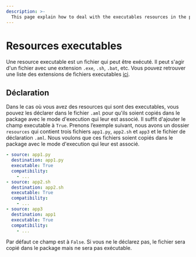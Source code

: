 ```yaml
---
description: >-
  This page explain how to deal with the executables resources in the package
---
```


# Resources executables

Une resource executable est un fichier qui peut être exécuté. Il peut s'agir d'un fichier avec une extension `.exe`, `.sh`, `.bat`, etc. Vous pouvez retrouver une liste des extensions de fichiers executables [ici](https://aerorock.co.nz/list-of-executable-file-extensions-windows/).

## Déclaration

Dans le cas où vous avez des resources qui sont des executables, vous pouvez les déclarer dans le fichier `.aml` pour qu'ils soient copiés dans le package avec le mode d'execution qui leur est associé. Il suffit d'ajouter le champ executable à `True`. Prenons l’exemple suivant, nous avons un dossier `resources` qui contient trois fichiers `app1.py`, `app2.sh` et `app3` et le fichier de déclaration `.aml`. Nous voulons que ces fichiers soient copiés dans le package avec le mode d'execution qui leur est associé.

<FileTree>
  <FileTree.Folder name="playbook" defaultOpen>
    <FileTree.Folder name=".git">
        <FileTree.File name="..." />
    </FileTree.Folder>
    <FileTree.Folder name=".aiop">
        <FileTree.File name="inventory_config.yml" />
        <FileTree.File name="inventory.yml" />
        <FileTree.File name="playbook.yml" />
    </FileTree.Folder>
    <FileTree.Folder name="resources" defaultOpen>
        <FileTree.File name=".aml" />
        <FileTree.File name="app1.py" />
        <FileTree.File name="app2.sh" />
        <FileTree.File name="app3" />
    </FileTree.Folder>
  </FileTree.Folder>
</FileTree>

```yaml {3, 8, 13} filename="resources/.aml" /True/
- source: app1.py
  destination: app1.py
  executable: True
  compatibility:
    - ...
- source: app2.sh
  destination: app2.sh
  executable: True
  compatibility:
    - ...
- source: app3
  destination: app1
  executable: True
  compatibility:
    - ...
```

Par défaut ce champ est à `False`. Si vous ne le déclarez pas, le fichier sera copié dans le package mais ne sera pas exécutable.